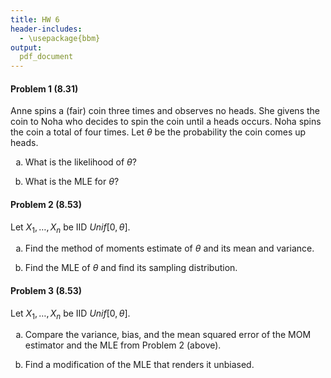 ```yaml
---
title: HW 6
header-includes:
  - \usepackage{bbm}
output:
  pdf_document
---
```




#### Problem 1 (8.31)

Anne spins a (fair) coin three times and observes no heads. She givens the coin to Noha who decides to spin the coin until a heads occurs. Noha spins the coin a total of four times. Let $\theta$ be the probability the coin comes up heads. 

(a) What is the likelihood of $\theta$? 

(b) What is the MLE for $\theta$? 




\pagebreak

#### Problem 2 (8.53)

Let $X_1, \dots, X_n$ be IID $Unif[0,\theta]$. 

(a) Find the method of moments estimate of $\theta$ and its mean and variance. 


(b) Find the MLE of $\theta$ and find its sampling distribution.  





\pagebreak

#### Problem 3 (8.53)

Let $X_1, \dots, X_n$ be IID $Unif[0,\theta]$. 

(a) Compare the variance, bias, and the mean squared error of the MOM estimator and the MLE from Problem 2 (above).

(b) Find a modification of the MLE that renders it unbiased. 







